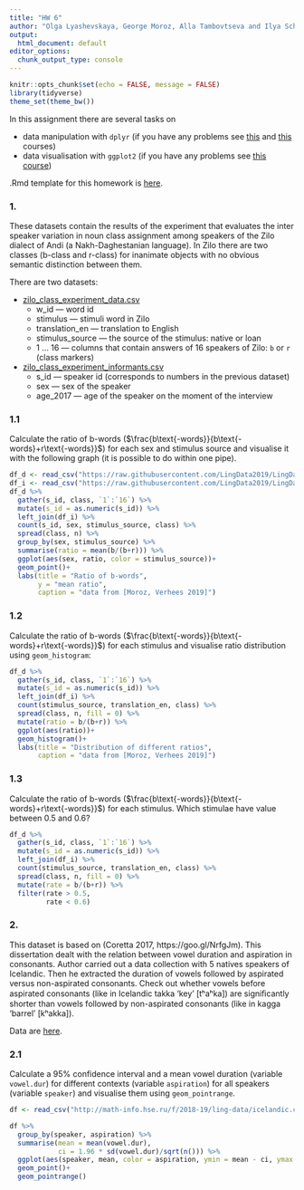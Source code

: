 ```yaml
---
title: "HW 6"
author: "Olga Lyashevskaya, George Moroz, Alla Tambovtseva and Ilya Schurov"
output:
  html_document: default
editor_options:
  chunk_output_type: console
---
```


```r
knitr::opts_chunk$set(echo = FALSE, message = FALSE)
library(tidyverse)
theme_set(theme_bw())
```

In this assignment there are several tasks on

* data manipulation with `dplyr` (if you have any problems see [this](https://www.datacamp.com/courses/dplyr-data-manipulation-r-tutorial) and [this](https://www.datacamp.com/courses/joining-data-in-r-with-dplyr) courses)
* data visualisation with `ggplot2` (if you have any problems see [this course](https://www.datacamp.com/courses/data-visualization-with-ggplot2-1))

.Rmd template for this homework is [here](https://raw.githubusercontent.com/LingData2019/LingData/master/hw/rmd-templates/HW6-template.Rmd).

### 1.
These datasets contain the results of the experiment that evaluates the inter speaker variation in noun class assignment among speakers of the Zilo dialect of Andi (a Nakh-Daghestanian language). In Zilo there are two classes (b-class and r-class) for inanimate objects with no obvious semantic distinction between them.

There are two datasets:

* [zilo_class_experiment_data.csv](https://raw.githubusercontent.com/LingData2019/LingData/master/data/zilo_class_experiment_data.csv)
  * w_id --- word id
  * stimulus --- stimuli word in Zilo
  * translation_en --- translation to English
  * stimulus_source --- the source of the stimulus: native or loan
  * 1 ... 16 --- columns that contain answers of 16 speakers of Zilo: `b` or `r` (class markers)
* [zilo_class_experiment_informants.csv](https://raw.githubusercontent.com/LingData2019/LingData/master/data/zilo_class_experiment_informants.csv)
  * s_id --- speaker id (corresponds to numbers in the previous dataset)
  * sex --- sex of the speaker
  * age_2017 --- age of the speaker on the moment of the interview

### 1.1
Calculate the ratio of b-words ($\frac{b\text{-words}}{b\text{-words}+r\text{-words}}$) for each sex and stimulus source and visualise it with the following graph (it is possible to do within one pipe).

```r
df_d <- read_csv("https://raw.githubusercontent.com/LingData2019/LingData/master/data/zilo_class_experiment_data.csv") 
df_i <- read_csv("https://raw.githubusercontent.com/LingData2019/LingData/master/data/zilo_class_experiment_informants.csv") 
df_d %>% 
  gather(s_id, class, `1`:`16`) %>% 
  mutate(s_id = as.numeric(s_id)) %>% 
  left_join(df_i) %>% 
  count(s_id, sex, stimulus_source, class) %>% 
  spread(class, n) %>% 
  group_by(sex, stimulus_source) %>% 
  summarise(ratio = mean(b/(b+r))) %>% 
  ggplot(aes(sex, ratio, color = stimulus_source))+
  geom_point()+
  labs(title = "Ratio of b-words",
       y = "mean ratio",
       caption = "data from [Moroz, Verhees 2019]")
```

### 1.2
Calculate the ratio of b-words ($\frac{b\text{-words}}{b\text{-words}+r\text{-words}}$) for each stimulus and visualise ratio distribution using `geom_histogram`:
```r
df_d %>% 
  gather(s_id, class, `1`:`16`) %>% 
  mutate(s_id = as.numeric(s_id)) %>% 
  left_join(df_i) %>% 
  count(stimulus_source, translation_en, class) %>% 
  spread(class, n, fill = 0) %>% 
  mutate(ratio = b/(b+r)) %>% 
  ggplot(aes(ratio))+
  geom_histogram()+
  labs(title = "Distribution of different ratios",
       caption = "data from [Moroz, Verhees 2019]")
```

### 1.3
Calculate the ratio of b-words ($\frac{b\text{-words}}{b\text{-words}+r\text{-words}}$) for each stimulus. Which stimulae have value between 0.5 and 0.6?
```r
df_d %>% 
  gather(s_id, class, `1`:`16`) %>% 
  mutate(s_id = as.numeric(s_id)) %>% 
  left_join(df_i) %>% 
  count(stimulus_source, translation_en, class) %>% 
  spread(class, n, fill = 0) %>% 
  mutate(rate = b/(b+r)) %>% 
  filter(rate > 0.5,
         rate < 0.6)
```

### 2.

This dataset is based on (Coretta 2017, https://goo.gl/NrfgJm). This dissertation dealt with the relation between vowel duration and aspiration in consonants. Author carried out a data collection with 5 natives speakers of Icelandic. Then he extracted the duration of vowels followed by aspirated versus non-aspirated consonants. Check out whether vowels before aspirated consonants (like in Icelandic takka ‘key’ [tʰaʰka]) are signiﬁcantly shorter than vowels followed by non-aspirated consonants (like in kagga ‘barrel’ [kʰakka]).

Data are [here](http://math-info.hse.ru/f/2018-19/ling-data/icelandic.csv).

### 2.1 
Calculate a 95% confidence interval and a mean vowel duration (variable `vowel.dur`) for different contexts (variable `aspiration`) for all speakers (variable `speaker`) and visualise them using `geom_pointrange`.

```r
df <- read_csv("http://math-info.hse.ru/f/2018-19/ling-data/icelandic.csv")

df %>% 
  group_by(speaker, aspiration) %>% 
  summarise(mean = mean(vowel.dur),
            ci = 1.96 * sd(vowel.dur)/sqrt(n())) %>% 
  ggplot(aes(speaker, mean, color = aspiration, ymin = mean - ci, ymax = mean + ci))+
  geom_point()+
  geom_pointrange()
```



